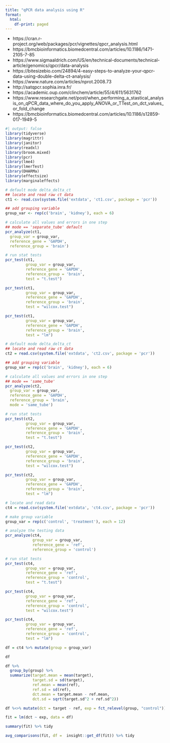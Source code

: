 ```yaml
---
title: "qPCR data analysis using R"
format:
  html:
    df-print: paged
---
```


-   https://cran.r-project.org/web/packages/pcr/vignettes/qpcr_analysis.html
-   https://bmcbioinformatics.biomedcentral.com/articles/10.1186/1471-2105-7-85
-   https://www.sigmaaldrich.com/US/en/technical-documents/technical-article/genomics/qpcr/data-analysis
-   https://bitesizebio.com/24894/4-easy-steps-to-analyze-your-qpcr-data-using-double-delta-ct-analysis/
-   https://www.nature.com/articles/nprot.2008.73
-   http://satqpcr.sophia.inra.fr/
-   https://academic.oup.com/clinchem/article/55/4/611/5631762
-   https://www.researchgate.net/post/when_performing_a\_stastical_analysis_on_qPCR_data_where_do_you_apply_ANOVA_or_TTest_on_dct_values_or_fold_change
-   https://bmcbioinformatics.biomedcentral.com/articles/10.1186/s12859-017-1949-5

```r
#| output: false
library(tidyverse)
library(magrittr)
library(janitor)
library(readxl)
library(broom.mixed)
library(pcr)
library(lme4)
library(lmerTest)
library(DHARMa)
library(effectsize)
library(marginaleffects)
```

```r
# default mode delta_delta_ct
## locate and read raw ct data
ct1 <- read.csv(system.file('extdata', 'ct1.csv', package = 'pcr'))

## add grouping variable
group_var <- rep(c('brain', 'kidney'), each = 6)

# calculate all values and errors in one step
## mode == 'separate_tube' default
pcr_analyze(ct1,
  group_var = group_var,
  reference_gene = 'GAPDH',
  reference_group = 'brain')

# run stat tests
pcr_test(ct1, 
         group_var = group_var,
         reference_gene = 'GAPDH',
         reference_group = 'brain',
         test = "t.test")

pcr_test(ct1, 
         group_var = group_var,
         reference_gene = 'GAPDH',
         reference_group = 'brain',
         test = "wilcox.test")

pcr_test(ct1, 
         group_var = group_var,
         reference_gene = 'GAPDH',
         reference_group = 'brain',
         test = "lm")
```

```r
# default mode delta_delta_ct
## locate and read raw ct data
ct2 = read.csv(system.file('extdata', 'ct2.csv', package = 'pcr'))

## add grouping variable
group_var = rep(c('brain', 'kidney'), each = 6)

# calculate all values and errors in one step
## mode == 'same_tube'
pcr_analyze(ct2,
  group_var = group_var,
  reference_gene = 'GAPDH',
  reference_group = 'brain',
  mode = 'same_tube')

# run stat tests
pcr_test(ct2, 
         group_var = group_var,
         reference_gene = 'GAPDH',
         reference_group = 'brain',
         test = "t.test")

pcr_test(ct2, 
         group_var = group_var,
         reference_gene = 'GAPDH',
         reference_group = 'brain',
         test = "wilcox.test")

pcr_test(ct2, 
         group_var = group_var,
         reference_gene = 'GAPDH',
         reference_group = 'brain',
         test = "lm")
```

```r
# locate and read data
ct4 = read.csv(system.file('extdata', 'ct4.csv', package = 'pcr'))

# make group variable
group_var = rep(c('control', 'treatment'), each = 12)

# analyze the testing data
pcr_analyze(ct4, 
            group_var = group_var,
            reference_gene = 'ref',
            reference_group = 'control')

# run stat tests
pcr_test(ct4, 
         group_var = group_var,
         reference_gene = 'ref',
         reference_group = 'control',
         test = "t.test")

pcr_test(ct4, 
         group_var = group_var,
         reference_gene = 'ref',
         reference_group = 'control',
         test = "wilcox.test")

pcr_test(ct4, 
         group_var = group_var,
         reference_gene = 'ref',
         reference_group = 'control',
         test = "lm")
```

```r
df = ct4 %>% mutate(group = group_var)

df

df %>%
  group_by(group) %>%
  summarize(target.mean = mean(target),
            target.sd = sd(target),
            ref.mean = mean(ref),
            ref.sd = sd(ref),
            dct.mean = target.mean - ref.mean,
            dct.sd = sqrt(target.sd^2 + ref.sd^2))
```

```r
df %<>% mutate(dct = target - ref, exp = fct_relevel(group, "control"))

fit = lm(dct ~ exp, data = df)

summary(fit) %>% tidy
```

```r
avg_comparisons(fit, df =  insight::get_df(fit)) %>% tidy
```
